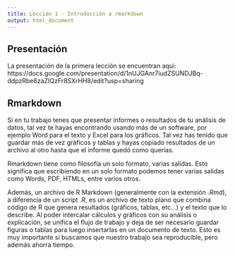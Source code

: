 ```yaml
---
title: Lección 1 - Introducción a rmarkdown
output: html_document
---
```



## Presentación

La presentación de la primera lección se encuentran aqui: https://docs.google.com/presentation/d/1nUJGAnr7iudZSUNDJBq-ddpzRbe6zaZIQzFr8SXrHH8/edit?usp=sharing 


## Rmarkdown

Si en tu trabajo tenes que presentar informes o resultados de tu análisis de datos, tal vez te hayas encontrando usando más de un software, por ejemplo Word para el texto y Excel para los gráficos.  Tal vez has tenido que guardar más de vez gráficos y tablas y hayas copiado resultados de un archivo al otro hasta que el informe quedó como querías. 

Rmarkdown tiene como filosofía un solo formato, varias salidas. Esto significa que escribiendo en un solo formato podemos tener varias salidas como Words, PDF, HTMLs, entre varios otros.

Además, un archivo de R Markdown (generalmente con la extensión _.Rmd_), a diferencia de un script _.R_, es un archivo de texto plano que combina código de R que genera resultados (gráficos, tablas, etc…) y el texto que lo describe. Al poder intercalar cálculos y gráficos con su análisis o explicación, se unifica el flujo de trabajo y deja de ser necesario guardar figuras o tablas para luego insertarlas en un documento de texto. Esto es muy importante si buscamos que nuestro trabajo sea reproducible, pero además ahorra tiempo.

